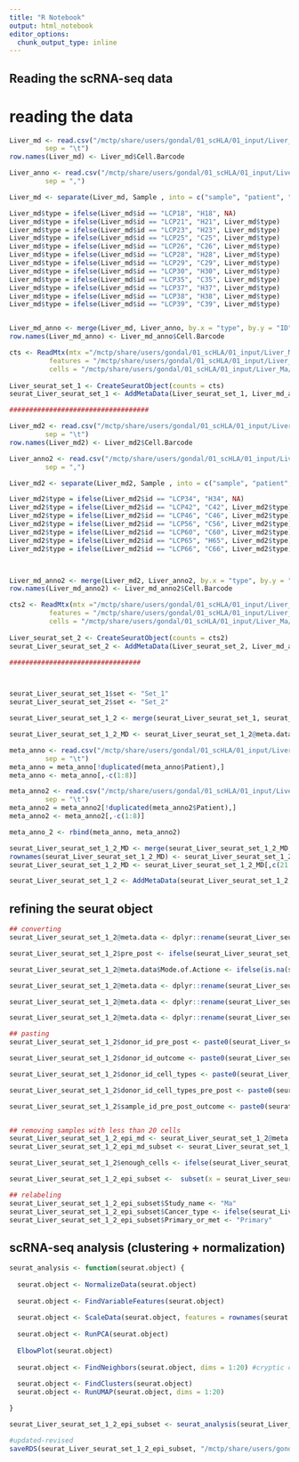 ```yaml
---
title: "R Notebook"
output: html_notebook
editor_options: 
  chunk_output_type: inline
---
```



## Reading the scRNA-seq data

# reading the data
```r

Liver_md <- read.csv("/mctp/share/users/gondal/01_scHLA/01_input/Liver_Ma/GSE125449_Set1_samples.txt.gz", 
         sep = "\t")
row.names(Liver_md) <- Liver_md$Cell.Barcode

Liver_anno <- read.csv("/mctp/share/users/gondal/01_scHLA/01_input/Liver_Ma/Book1.csv", 
         sep = ",")

Liver_md <- separate(Liver_md, Sample , into = c("sample", "patient", "id"), sep = c("_"))

Liver_md$type = ifelse(Liver_md$id == "LCP18", "H18", NA)
Liver_md$type = ifelse(Liver_md$id == "LCP21", "H21", Liver_md$type)
Liver_md$type = ifelse(Liver_md$id == "LCP23", "H23", Liver_md$type)
Liver_md$type = ifelse(Liver_md$id == "LCP25", "C25", Liver_md$type)
Liver_md$type = ifelse(Liver_md$id == "LCP26", "C26", Liver_md$type)
Liver_md$type = ifelse(Liver_md$id == "LCP28", "H28", Liver_md$type)
Liver_md$type = ifelse(Liver_md$id == "LCP29", "C29", Liver_md$type)
Liver_md$type = ifelse(Liver_md$id == "LCP30", "H30", Liver_md$type)
Liver_md$type = ifelse(Liver_md$id == "LCP35", "C35", Liver_md$type)
Liver_md$type = ifelse(Liver_md$id == "LCP37", "H37", Liver_md$type)
Liver_md$type = ifelse(Liver_md$id == "LCP38", "H38", Liver_md$type)
Liver_md$type = ifelse(Liver_md$id == "LCP39", "C39", Liver_md$type)


Liver_md_anno <- merge(Liver_md, Liver_anno, by.x = "type", by.y = "ID")
row.names(Liver_md_anno) <- Liver_md_anno$Cell.Barcode

cts <- ReadMtx(mtx ="/mctp/share/users/gondal/01_scHLA/01_input/Liver_Ma/GSE125449_Set1_matrix.mtx.gz",
          features = "/mctp/share/users/gondal/01_scHLA/01_input/Liver_Ma/GSE125449_Set1_genes.tsv.gz", 
          cells = "/mctp/share/users/gondal/01_scHLA/01_input/Liver_Ma/GSE125449_Set1_barcodes.tsv.gz")
  
Liver_seurat_set_1 <- CreateSeuratObject(counts = cts)
seurat_Liver_seurat_set_1 <- AddMetaData(Liver_seurat_set_1, Liver_md_anno)

###################################

Liver_md2 <- read.csv("/mctp/share/users/gondal/01_scHLA/01_input/Liver_Ma/GSE125449_Set2_samples.txt.gz", 
         sep = "\t")
row.names(Liver_md2) <- Liver_md2$Cell.Barcode

Liver_anno2 <- read.csv("/mctp/share/users/gondal/01_scHLA/01_input/Liver_Ma/Book1.csv", 
         sep = ",")

Liver_md2 <- separate(Liver_md2, Sample , into = c("sample", "patient", "id"), sep = c("_"))

Liver_md2$type = ifelse(Liver_md2$id == "LCP34", "H34", NA)
Liver_md2$type = ifelse(Liver_md2$id == "LCP42", "C42", Liver_md2$type)
Liver_md2$type = ifelse(Liver_md2$id == "LCP46", "C46", Liver_md2$type)
Liver_md2$type = ifelse(Liver_md2$id == "LCP56", "C56", Liver_md2$type)
Liver_md2$type = ifelse(Liver_md2$id == "LCP60", "C60", Liver_md2$type)
Liver_md2$type = ifelse(Liver_md2$id == "LCP65", "H65", Liver_md2$type)
Liver_md2$type = ifelse(Liver_md2$id == "LCP66", "C66", Liver_md2$type)



Liver_md_anno2 <- merge(Liver_md2, Liver_anno2, by.x = "type", by.y = "ID")
row.names(Liver_md_anno2) <- Liver_md_anno2$Cell.Barcode

cts2 <- ReadMtx(mtx ="/mctp/share/users/gondal/01_scHLA/01_input/Liver_Ma/GSE125449_Set2_matrix.mtx.gz",
          features = "/mctp/share/users/gondal/01_scHLA/01_input/Liver_Ma/GSE125449_Set2_genes.tsv.gz", 
          cells = "/mctp/share/users/gondal/01_scHLA/01_input/Liver_Ma/GSE125449_Set2_barcodes.tsv.gz")
  
Liver_seurat_set_2 <- CreateSeuratObject(counts = cts2)
seurat_Liver_seurat_set_2 <- AddMetaData(Liver_seurat_set_2, Liver_md_anno2)

#################################



seurat_Liver_seurat_set_1$set <- "Set_1" 
seurat_Liver_seurat_set_2$set <- "Set_2" 

seurat_Liver_seurat_set_1_2 <- merge(seurat_Liver_seurat_set_1, seurat_Liver_seurat_set_2)

seurat_Liver_seurat_set_1_2_MD <- seurat_Liver_seurat_set_1_2@meta.data

meta_anno <- read.csv("/mctp/share/users/gondal/01_scHLA/01_input/Liver_Ma/CHOL_GSE125449_aPD1aPDL1aCTLA4_CellMetainfo_table.tsv",
         sep = "\t")
meta_anno = meta_anno[!duplicated(meta_anno$Patient),]
meta_anno <- meta_anno[,-c(1:8)]

meta_anno2 <- read.csv("/mctp/share/users/gondal/01_scHLA/01_input/Liver_Ma/LIHC_GSE125449_aPDL1aCTLA4_CellMetainfo_table.tsv",
         sep = "\t")
meta_anno2 = meta_anno2[!duplicated(meta_anno2$Patient),]
meta_anno2 <- meta_anno2[,-c(1:8)]

meta_anno_2 <- rbind(meta_anno, meta_anno2)

seurat_Liver_seurat_set_1_2_MD <- merge(seurat_Liver_seurat_set_1_2_MD, meta_anno_2, by.x = "type", by.y = "Patient")
rownames(seurat_Liver_seurat_set_1_2_MD) <- seurat_Liver_seurat_set_1_2_MD$Cell.Barcode
seurat_Liver_seurat_set_1_2_MD <- seurat_Liver_seurat_set_1_2_MD[,c(21:25)]

seurat_Liver_seurat_set_1_2 <- AddMetaData(seurat_Liver_seurat_set_1_2, seurat_Liver_seurat_set_1_2_MD)
```

## refining the seurat object
```r
## converting
seurat_Liver_seurat_set_1_2@meta.data <- dplyr::rename(seurat_Liver_seurat_set_1_2@meta.data , c(cell_types = Type) )

seurat_Liver_seurat_set_1_2$pre_post <- ifelse(seurat_Liver_seurat_set_1_2$Treatment == "NO", "Pre", "Post")

seurat_Liver_seurat_set_1_2@meta.data$Mode.of.Actione <- ifelse(is.na(seurat_Liver_seurat_set_1_2@meta.data$Mode.of.Actione) | seurat_Liver_seurat_set_1_2@meta.data$Mode.of.Actione == "", "Not_app", seurat_Liver_seurat_set_1_2@meta.data$Mode.of.Actione)

seurat_Liver_seurat_set_1_2@meta.data <- dplyr::rename(seurat_Liver_seurat_set_1_2@meta.data , c(outcome = Mode.of.Actione) )

seurat_Liver_seurat_set_1_2@meta.data <- dplyr::rename(seurat_Liver_seurat_set_1_2@meta.data , c(donor_id = type) )

seurat_Liver_seurat_set_1_2@meta.data <- dplyr::rename(seurat_Liver_seurat_set_1_2@meta.data , c(cell_id = Cell.Barcode) )

## pasting
seurat_Liver_seurat_set_1_2$donor_id_pre_post <- paste0(seurat_Liver_seurat_set_1_2$donor_id, "_", seurat_Liver_seurat_set_1_2$pre_post)

seurat_Liver_seurat_set_1_2$donor_id_outcome <- paste0(seurat_Liver_seurat_set_1_2$donor_id, "_", seurat_Liver_seurat_set_1_2$outcome)

seurat_Liver_seurat_set_1_2$donor_id_cell_types <- paste0(seurat_Liver_seurat_set_1_2$donor_id, "_", seurat_Liver_seurat_set_1_2$cell_types)

seurat_Liver_seurat_set_1_2$donor_id_cell_types_pre_post <- paste0(seurat_Liver_seurat_set_1_2$donor_id_cell_types, "_", seurat_Liver_seurat_set_1_2$pre_post)

seurat_Liver_seurat_set_1_2$sample_id_pre_post_outcome <- paste0(seurat_Liver_seurat_set_1_2$donor_id_pre_post, "_", seurat_Liver_seurat_set_1_2$outcome )


## removing samples with less than 20 cells
seurat_Liver_seurat_set_1_2_epi_md <- seurat_Liver_seurat_set_1_2@meta.data
seurat_Liver_seurat_set_1_2_epi_md_subset <- seurat_Liver_seurat_set_1_2_epi_md[seurat_Liver_seurat_set_1_2_epi_md$donor_id_cell_types_pre_post %in% names(which(table(seurat_Liver_seurat_set_1_2_epi_md$donor_id_cell_types_pre_post) > 20)), ]

seurat_Liver_seurat_set_1_2$enough_cells <- ifelse(seurat_Liver_seurat_set_1_2$donor_id_cell_types_pre_post %in% seurat_Liver_seurat_set_1_2_epi_md_subset$donor_id_cell_types_pre_post, "enough", "not_enough")

seurat_Liver_seurat_set_1_2_epi_subset <-  subset(x = seurat_Liver_seurat_set_1_2, subset = enough_cells == "enough")

## relabeling
seurat_Liver_seurat_set_1_2_epi_subset$Study_name <- "Ma"
seurat_Liver_seurat_set_1_2_epi_subset$Cancer_type <- ifelse(seurat_Liver_seurat_set_1_2_epi_subset$Diagnosis == "iCCA", "iCCA", "HCC" )
seurat_Liver_seurat_set_1_2_epi_subset$Primary_or_met <- "Primary"

```


## scRNA-seq analysis (clustering + normalization)
```r
seurat_analysis <- function(seurat.object) {
  
  seurat.object <- NormalizeData(seurat.object)
  
  seurat.object <- FindVariableFeatures(seurat.object)
  
  seurat.object <- ScaleData(seurat.object, features = rownames(seurat.object))
  
  seurat.object <- RunPCA(seurat.object)
  
  ElbowPlot(seurat.object)
  
  seurat.object <- FindNeighbors(seurat.object, dims = 1:20) #cryptic cluster with 10
  
  seurat.object <- FindClusters(seurat.object)
  seurat.object <- RunUMAP(seurat.object, dims = 1:20)

}

seurat_Liver_seurat_set_1_2_epi_subset <- seurat_analysis(seurat_Liver_seurat_set_1_2_epi_subset)

#updated-revised
saveRDS(seurat_Liver_seurat_set_1_2_epi_subset, "/mctp/share/users/gondal/01_scHLA/03_output/Liver_Ma/version_06_05_05_24/seurat_Liver_seurat_set_1_2_epi_subset_revised.RDS")
```

